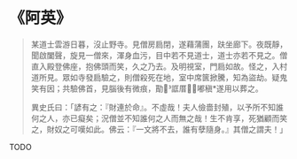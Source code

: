 # 《阿英》

> 某道士雲游日暮，沒止野寺。見僧房扃閉，遂藉蒲團，趺坐廊下。夜既靜，聞啟闔聲，旋見一僧來，渾身血污，目中若不見道士，道士亦若不見之。僧直入殿登佛座，抱佛頭而笑，久之乃去。及明視室，門扃如故。怪之，入村道所見。眾如寺發扃驗之，則僧殺死在地，室中席篋掀騰，知為盜劫。疑鬼笑有因；共驗佛首，見腦後有微痕，勩誆厝嘟稹*遂用以葬之。
>
> 異史氏曰：「諺有之：『財連於命』。不虛哉！夫人儉嗇封殖，以予所不知誰何之人，亦已癡矣；況僧並不知誰何之人而無之哉！生不肯享，死猶顧而笑之，財奴之可嘆如此。佛云：『一文將不去，誰有孽隨身。』其僧之謂夫！」

TODO
